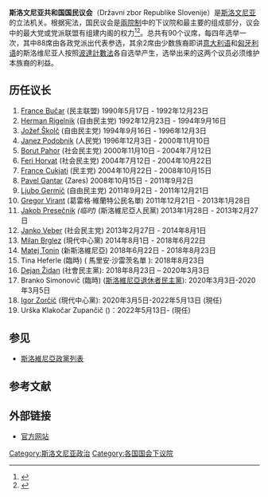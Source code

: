 {{Infobox legislature
|background_color=#005DA4
|text_color=#FFFFFF
|name=斯洛文尼亚共和国国民议会
|native_name=Državni zbor Republike Slovenije
|coa_pic=Coat of Arms of Slovenia.svg
|coa_res=140px
|house_type=下議院
|leader1_type=議長
|leader1={{le|烏爾什卡·克拉科查爾·祖潘奇奇|Urška Klakočar Zupančič}}
|party1={{tsl|en|Freedom Movement (Slovenia)|自由運動 (斯洛維尼亞)|自由運動}}
|election1= 2022年5月13日
|members=90
|structure1= Slovenia National Assembly 2022.svg
|structure1_res=250px
|political_groups1=
'''聯合政府''' (53) <br>
* {{Color box|#005DA3}} {{tsl|en|Freedom Movement (Slovenia)|自由運動 (斯洛維尼亞)|自由運動}} (41)
* {{Color box|#ED1B34}} [[社会民主党_(斯洛文尼亚)|社會民主黨]] (7) <br>
* {{Color box|#800000}} [[左翼黨_(斯洛維尼亞)|左翼黨]] (5) <br>
'''[[信任供给|信任供给]]''' (2) <br>
* {{Color box|#AAAAAA}} 少数族裔 (2) 
'''在野黨''' (35) <br>
* {{Color box|#FEF200}} [[斯洛維尼亞民主黨|民主黨]] (27) <br>
* {{Color box|#0000FF}} [[新斯洛維尼亞－基督教民主黨|新斯洛維尼亞]] (8) <br>
|voting_system1=[[開放名單|開放名單式]] [[比例代表制|比例代表制]] 有4% [[選舉門檻|選舉門檻]]
|last_election1=[[2022年斯洛維尼亞議會選舉|2022年4月24日]]
|session_room=
|meeting_place=[[盧布里雅納|盧布里雅納]]的议会大厦
|website=http://www.dz-rs.si/
}}

'''斯洛文尼亚共和国国民议会'''（Državni zbor Republike Slovenije）是[[斯洛文尼亚|斯洛文尼亚]]的立法机关。根据宪法，国民议会是[[兩院制|兩院制]]中的下议院和最主要的组成部分，议会中的最大党或党派联盟有组建内阁的权力<ref name="US2008">{{cite article |url=http://odlocitve.us-rs.si/usrs/us-odl.nsf/o/91B69BBC50349012C12574F2004123EB |title=U-I-295/07-8 |date=22 October 2008 |accessdate=16 December 2010 |language=sl |publisher=Constitutional Court of the Republic of Slovenia |archive-date=2011-08-23 |archive-url=https://web.archive.org/web/20110823141430/http://odlocitve.us-rs.si/usrs/us-odl.nsf/o/91B69BBC50349012C12574F2004123EB |dead-url=no }}</ref><ref>{{cite book |url=http://dk.fdv.uni-lj.si/dela/Lakota-Igor.PDF |title=Sistem nepopolne dvodomnosti v slovenskem parlamentu (diplomska naloga) |trans_title=The system of incomplete bicameralism in the Slovenian Parliament (diploma thesis} |page=62 |first=Igor |last=Lakota |year=2006 |accessdate=16 December 2010 |publisher=Faculty of Social Sciences, University of Ljubljana |language=sl |quote=Opinions differ, however the majority of domestic experts agree that the National Council may be regarded as the upper house, but the bicameralism is distinctively incomplete.}}</ref>。总共有90个议席，每四年选举一次，其中88席由各政党派出代表参选，其余2席由少数族裔即讲[[意大利语|意大利语]]和[[匈牙利语|匈牙利语]]的斯洛维尼亚人按照[[波達計數法|波達計數法]]各自选举产生，选举出来的这两个议员必须维护本族裔的利益。

== 历任议长 ==
# [[France_Bučar|France Bučar]] (民主联盟) 1990年5月17日 - 1992年12月23日
# [[Herman_Rigelnik|Herman Rigelnik]] (自由民主党) 1992年12月23日 - 1994年9月16日
# [[Jožef_Školč|Jožef Školč]]  (自由民主党) 1994年9月16日 - 1996年12月3日
# [[Janez_Podobnik|Janez Podobnik]] (人民党) 1996年12月3日 - 2000年11月10日
# [[Borut_Pahor|Borut Pahor]]  (社会民主党)  2000年11月10日 - 2004年7月12日
# [[Feri_Horvat|Feri Horvat]]   (社会民主党)  2004年7月12日 - 2004年10月22日
# [[France_Cukjati|France Cukjati]] (民主党)  2004年10月22日 - 2008年10月15日
# [[Pavel_Gantar|Pavel Gantar]] (Zares) 2008年10月15日 - 2011年9月2日
# [[Ljubo_Germič|Ljubo Germič]] (自由民主党) 2011年9月2日 - 2011年12月21日
# [[Gregor_Virant|Gregor Virant]] (葛雷格·維蘭特公民名單) 2011年12月21日 - 2013年1月28日
# [[Jakob_Presečnik|Jakob Presečnik]] ''(临时)'' (斯洛維尼亞人民黨) 2013年1月28日 - 2013年2月27日
# [[Janko_Veber|Janko Veber]] (社会民主党) 2013年2月27日 - 2014年8月1日
# [[Milan_Brglez|Milan Brglez]] (現代中心黨) 2014年8月1日 - 2018年6月22日
# [[Matej_Tonin|Matej Tonin]] (新斯洛維尼亞) 2018年6月22日 - 2018年8月23日
#Tina Heferle (臨時) ( 馬里安·沙雷茨名單 ): 2018年8月23日
#[[Dejan_Židan|Dejan Židan]] (社會民主黨): 2018年8月23日 – 2020年3月3日
#Branko Simonovič (臨時) ([[斯洛維尼亞退休者民主黨|斯洛維尼亞退休者民主黨]]): 2020年3月3日-2020年3月5日
#[[Igor_Zorčič|Igor Zorčič]] (現代中心黨): 2020年3月5日-2022年5月13日 (現任)
#Urška Klakočar Zupančič ({{tsl|en|Freedom Movement (Slovenia)|自由運動 (斯洛維尼亞)|自由運動}})：2022年5月13日- (現任)

== 参见 ==
* [[斯洛維尼亞政黨列表|斯洛維尼亞政黨列表]]
== 参考文献 ==
{{Reflist|1}}

== 外部链接 ==
* [https://web.archive.org/web/20060706085909/http://www.dz-rs.si/index.php?id=69 官方网站]


{{國家下議院}}
[[Category:斯洛文尼亚政治|Category:斯洛文尼亚政治]]
[[Category:各国国会下议院|Category:各国国会下议院]]